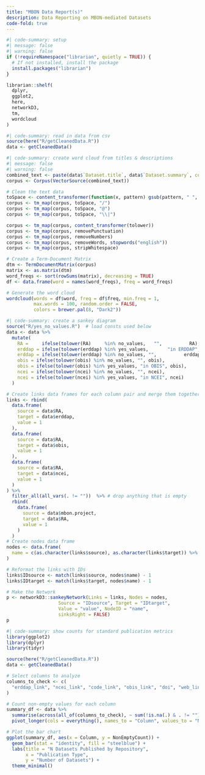 ```yaml
---
title: "MBON Data Report(s)"
description: Data Reporting on MBON-mediated Datasets 
code-fold: true
---
```



```R
#| code-summary: setup
#| message: false
#| warning: false
if (!requireNamespace("librarian", quietly = TRUE)) {
  # If not installed, install the package
  install.packages("librarian")
}

librarian::shelf(
  dplyr,
  ggplot2,
  here,
  networkD3,
  tm,
  wordcloud
)

```

```R
#| code-summary: read in data from csv
source(here("R/getCleanedData.R"))
data <- getCleanedData()
```


```R
#| code-summary: create word cloud from titles & descriptions
#| message: false
#| warning: false
combined_text <- paste(data$`Dataset.title`, data$`Dataset.summary`, collapse = " ")
corpus <- Corpus(VectorSource(combined_text))

# Clean the text data
toSpace <- content_transformer(function(x, pattern) gsub(pattern, " ", x))
corpus <- tm_map(corpus, toSpace, "/")
corpus <- tm_map(corpus, toSpace, "@")
corpus <- tm_map(corpus, toSpace, "\\|")

corpus <- tm_map(corpus, content_transformer(tolower))
corpus <- tm_map(corpus, removePunctuation)
corpus <- tm_map(corpus, removeNumbers)
corpus <- tm_map(corpus, removeWords, stopwords("english"))
corpus <- tm_map(corpus, stripWhitespace)

# Create a Term-Document Matrix
dtm <- TermDocumentMatrix(corpus)
matrix <- as.matrix(dtm)
word_freqs <- sort(rowSums(matrix), decreasing = TRUE)
df <- data.frame(word = names(word_freqs), freq = word_freqs)

# Generate the word cloud
wordcloud(words = df$word, freq = df$freq, min.freq = 1, 
          max.words = 100, random.order = FALSE, 
          colors = brewer.pal(8, "Dark2"))
```

```R
#| code-summary: create a sankey diagram
source("R/yes_no_values.R")  # load consts used below
data <- data %>%
  mutate(
    RA =     ifelse(tolower(RA)     %in% no_values,   "",          RA),
    erddap = ifelse(tolower(erddap) %in% yes_values,       "in ERDDAP", erddap),
    erddap = ifelse(tolower(erddap) %in% no_values, "",          erddap),
    obis = ifelse(tolower(obis) %in% no_values, "", obis),
    obis = ifelse(tolower(obis) %in% yes_values, "in OBIS", obis),
    ncei = ifelse(tolower(ncei) %in% no_values, "", ncei),
    ncei = ifelse(tolower(ncei) %in% yes_values, "in NCEI", ncei)
  )

# Create links data frames for each column pair and merge them together
links <- rbind(
  data.frame(
    source = data$RA,
    target = data$erddap,
    value = 1
  ), 
  data.frame(
    source = data$RA,
    target = data$obis,
    value = 1
  ),
  data.frame(
    source = data$RA,
    target = data$ncei,
    value = 1
  )
) %>%
  filter_all(all_vars(. != ""))  %>% # drop anything that is empty
  rbind(
    data.frame(
      source = data$mbon.project,
      target = data$RA,
      value = 1
    )
  )
# Create nodes data frame
nodes <- data.frame(
  name = c(as.character(links$source), as.character(links$target)) %>% unique()
)

# Reformat the links with IDs
links$IDsource <- match(links$source, nodes$name) - 1
links$IDtarget <- match(links$target, nodes$name) - 1

# Make the Network
p <- networkD3::sankeyNetwork(Links = links, Nodes = nodes,
                   Source = "IDsource", Target = "IDtarget",
                   Value = "value", NodeID = "name",
                   sinksRight = FALSE)
p
```

```R
#| code-summary: show counts for standard publication metrics
library(ggplot2)
library(dplyr)
library(tidyr)

source(here("R/getCleanedData.R"))
data <- getCleanedData()

# Select columns to analyze
columns_to_check <- c(
  "erddap_link", "ncei_link", "code_link", "obis_link", "doi", "web_link"
)

# Count non-empty values for each column
summary_df <- data %>%
  summarise(across(all_of(columns_to_check), ~ sum(!is.na(.) & . != ""))) %>%
  pivot_longer(cols = everything(), names_to = "Column", values_to = "NonEmptyCount")

# Plot the bar chart
ggplot(summary_df, aes(x = Column, y = NonEmptyCount)) +
  geom_bar(stat = "identity", fill = "steelblue") +
  labs(title = "N Datasets Published by Repository",
       x = "Publication Type",
       y = "Number of Datasets") +
  theme_minimal()


```